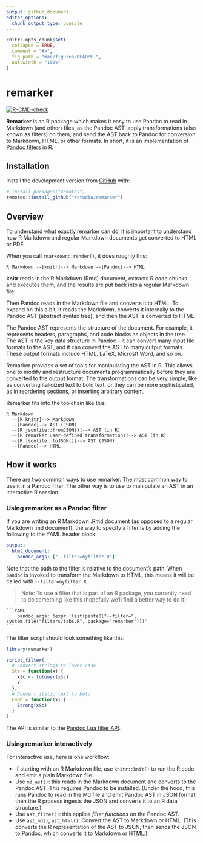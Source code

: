 ```yaml
---
output: github_document
editor_options: 
  chunk_output_type: console
---
```


<!-- README.md is generated from README.Rmd. Please edit that file -->

```r
knitr::opts_chunk$set(
  collapse = TRUE,
  comment = "#>",
  fig.path = "man/figures/README-",
  out.width = "100%"
)
```

# remarker

<!-- badges: start -->
[![R-CMD-check](https://github.com/rstudio/remarker/workflows/R-CMD-check/badge.svg)](https://github.com/rstudio/remarker/actions)
<!-- badges: end -->

**Remarker** is an R package which makes it easy to use Pandoc to read in Markdown (and other) files, as the Pandoc AST, apply transformations (also known as filters) on them, and send the AST back to Pandoc for conversion to Markdown, HTML, or other formats. In short, it is an implementation of [Pandoc filters](https://pandoc.org/filters.html) in R.


## Installation

Install the development version from [GitHub](https://github.com/) with:

```r
# install.packages("remotes")
remotes::install_github("rstudio/remarker")
```


## Overview

To understand what exactly remarker can do, it is important to understand how R Markdown and regular Markdown documents get converted to HTML or PDF.

When you call `rmarkdown::render()`, it does roughly this:

```
R Markdown --[knitr]--> Markdown --[Pandoc]--> HTML
```

**knitr** reads in the R Markdown (Rmd) document, extracts R code chunks and executes them, and the results are put back into a regular Markdown file.

Then Pandoc reads in the Markdown file and converts it to HTML. To expand on this a bit, it reads the Markdown, converts it internally to the Pandoc AST (abstract syntax tree), and then the AST is converted to HTML.

The Pandoc AST represents the structure of the document. For example, it represents headers, paragraphs, and code blocks as objects in the tree. The AST is the key data structure in Pandoc -- it can convert many input file formats to the AST, and it can convert the AST to many output formats. These output formats include HTML, LaTeX, Microsft Word, and so on.

Remarker provides a set of tools for manipulating the AST in R. This allows one to modify and restructure documents programmatically before they are converted to the output format. The transformations can be very simple, like as converting italicized text to bold text, or they can be more sophisticated, as in reordering sections, or inserting arbitrary content.

Remarker fits into the toolchain like this:

```
R Markdown
  --[R knitr]--> Markdown
  --[Pandoc]--> AST (JSON)
  --[R jsonlite::fromJSON()]--> AST (in R)
  --[R remarker user-defined transformations]--> AST (in R)
  --[R jsonlite::toJSON()]--> AST (JSON)
  --[Pandoc]--> HTML
```


## How it works

There are two common ways to use remarker. The most common way to use it in a Pandoc filter. The other way is to use to manipulate an AST in an interactive R session.


### Using remarker as a Pandoc filter

If you are writing an R Markdown .Rmd document (as opposed to a regular Markdown .md document), the way to specify a filter is by adding the following to the YAML header block:

```YAML
output:
  html_document:
    pandoc_args: ["--filter=myfilter.R"]'
```

Note that the path to the filter is relative to the document's path. When `pandoc` is invoked to transform the Markdown to HTML, this means it will be called with `--filter=myfilter.R`.


> Note: To use a filter that is part of an R package, you currently need to do something like this (hopefully we'll find a better way to do it):

    ```YAML
        pandoc_args: !expr 'list(paste0("--filter=", system.file("filters/tabs.R", package="remarker")))'
    ```


The filter script should look something like this:


```R
library(remarker)

script_filter(
  # Convert strings to lower case
  Str = function(x) {
    x$c <- tolower(x$c)
    x
  },
  # Convert italic text to bold
  Emph = function(x) {
    Strong(x$c)
  }
)
```

The API is similar to the [Pandoc Lua filter API](https://pandoc.org/lua-filters.html).


### Using remarker interactively

For interactive use, here is one workflow:

* If starting with an R Markdown file, use `knitr::knit()` to run the R code and emit a plain Markdown file.
* Use `md_ast()`: this reads in the Markdown document and converts to the Pandoc AST. This requires Pandoc to be installed. (Under the hood, this runs Pandoc to read in the Md file and emit Pandoc AST in JSON format; then the R process ingests the JSON and converts it to an R data structure.)
* Use `ast_filter()`: this applies *filter functions* on the Pandoc AST.
* Use `ast_md()`, `ast_html()`: Convert the AST to Markdown or HTML. (This converts the R representation of the AST to JSON, then sends the JSON to Pandoc, which converts it to Markdown or HTML.)
